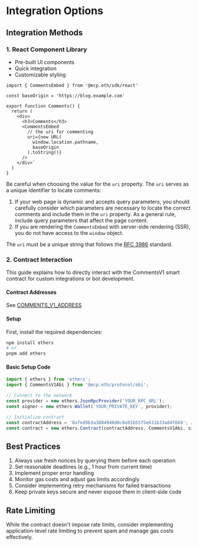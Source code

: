 # Integration Options

## Integration Methods

### 1. React Component Library

- Pre-built UI components
- Quick integration
- Customizable styling

```tsx
import { CommentsEmbed } from '@ecp.eth/sdk/react'

const baseOrigin = 'https://blog.example.com'

export function Comments() {
  return (
    <div>
      <h3>Comments</h3>
      <CommentsEmbed
        // the uri for commenting
        uri={new URL(
          window.location.pathname,
          baseOrigin
        ).toString()}
      />
    </div>`
  )
}
```

Be careful when choosing the value for the `uri` property. The `uri` serves as a unique identifier to locate comments:

1. If your web page is dynamic and accepts query parameters, you should carefully consider which parameters are necessary to locate the correct comments
and include them in the `uri` property. As a general rule, include query parameters that affect the page content.
2. If you are rendering the `CommentsEmbed` with server-side rendering (SSR), you do not have access to the `window` object.

The `uri` must be a unique string that follows the [RFC 3986](https://datatracker.ietf.org/doc/html/rfc3986) standard.

### 2. Contract Interaction

This guide explains how to directly interact with the CommentsV1 smart contract for custom integrations or bot development.

#### Contract Addresses

See [COMMENTS_V1_ADDRESS](/sdk-reference/default/variables/COMMENTS_V1_ADDRESS)

#### Setup

First, install the required dependencies:

```bash
npm install ethers
# or
pnpm add ethers
```

#### Basic Setup Code

```typescript
import { ethers } from 'ethers';
import { CommentsV1Abi } from '@ecp.eth/protocol/abi';

// Connect to the network
const provider = new ethers.JsonRpcProvider('YOUR_RPC_URL');
const signer = new ethers.Wallet('YOUR_PRIVATE_KEY', provider);

// Initialize contract
const contractAddress = '0xfed9b3a3884940d0c8a91b55f5e631b33a84f669'; // Base mainnet
const contract = new ethers.Contract(contractAddress, CommentsV1Abi, signer);
```

## Best Practices

1. Always use fresh nonces by querying them before each operation
2. Set reasonable deadlines (e.g., 1 hour from current time)
3. Implement proper error handling
4. Monitor gas costs and adjust gas limits accordingly
5. Consider implementing retry mechanisms for failed transactions
6. Keep private keys secure and never expose them in client-side code

## Rate Limiting

While the contract doesn't impose rate limits, consider implementing application-level rate limiting to prevent spam and manage gas costs effectively.
